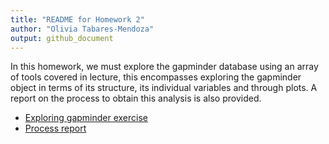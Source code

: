 ```yaml
---
title: "README for Homework 2"
author: "Olivia Tabares-Mendoza"
output: github_document
---
```

In this homework, we must explore the gapminder database using an array of tools covered in lecture, this encompasses exploring the gapminder object in terms of its structure, its individual variables and through plots. A report on the process to obtain this analysis is also provided.
  
  
  * [Exploring gapminder exercise]()
  * [Process report]()
